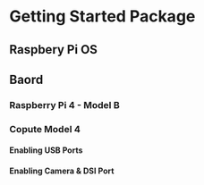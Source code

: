 # Getting Started Package

## Raspbery Pi OS

## Baord

### Raspberry Pi 4 - Model B

### Copute Model 4

#### Enabling USB Ports

#### Enabling Camera & DSI Port


